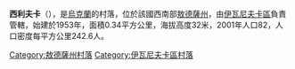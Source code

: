 {{coord|47|5|55|N|30|28|12|E|scale:30000|display=title}}

'''西利夫卡'''（{{lang-uk|Силівка}}），是[[烏克蘭|烏克蘭]]的村落，位於該國西南部[[敖德薩州|敖德薩州]]，由[[伊瓦尼夫卡區|伊瓦尼夫卡區]]負責管轄，始建於1953年，面積0.34平方公里，海拔高度32米，2001年人口82，人口密度每平方公里242.6人。

{{DEFAULTSORT:Силівка}}
[[Category:敖德薩州村落|Category:敖德薩州村落]]
[[Category:伊瓦尼夫卡區村落|Category:伊瓦尼夫卡區村落]]


{{Odessa-geo-stub}}